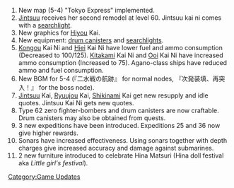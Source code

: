#New map (5-4) "Tokyo Express" implemented.
#[[Jintsuu]] receives her second remodel at level 60. Jintsuu kai ni comes with a [[searchlight]].
#New graphics for [[Hiyou]] Kai.
#New equipment: [[drum canister]]s and [[searchlight]]s. 
#[[Kongou]] Kai Ni and [[Hiei]] Kai Ni have lower fuel and ammo consumption (Decreased to 100/125). [[Kitakami]] Kai Ni and [[Ooi]] Kai Ni have increased ammo consumption (Increased to 75). Agano-class ships have reduced ammo and fuel consumption.
#New BGM for 5-4 (『二水戦の航跡』 for normal nodes, 『次発装填、再突入！』 for the boss node).
#[[Jintsuu]] Kai, [[Ryuujou]] Kai, [[Shikinami]] Kai get new resupply and idle quotes. Jintsuu Kai Ni gets new quotes.
#Type 62 zero fighter-bombers and drum canisters are now craftable. Drum canisters may also be obtained from quests.
#3 new expeditions have been introduced. Expeditions 25 and 36 now give higher rewards.
#Sonars have increased effectiveness. Using sonars together with depth charges give increased accuracy and damage against submarines.
#2 new furniture introduced to celebrate Hina Matsuri (Hina doll festival aka ''Little girl's festival'').

[[Category:Game Updates]]
